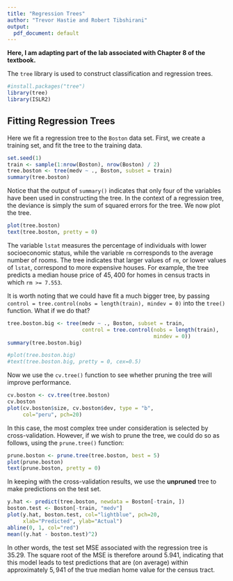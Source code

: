 ```yaml
---
title: "Regression Trees"
author: "Trevor Hastie and Robert Tibshirani"
output:
  pdf_document: default
---
```


**Here, I am adapting part of the lab associated with Chapter 8 of the textbook.** 

The `tree` library is used to construct classification and regression trees.

```r
#install.packages("tree")
library(tree)
library(ISLR2)
```

## Fitting Regression Trees

Here we fit a regression tree to the `Boston`  data set. First, we create a training set, and fit the tree to the training data.

```r
set.seed(1)
train <- sample(1:nrow(Boston), nrow(Boston) / 2)
tree.boston <- tree(medv ~ ., Boston, subset = train)
summary(tree.boston)
```

Notice that the output of `summary()` indicates that only four of the variables have been used in constructing the tree. In the context of a regression tree, the deviance is simply the sum of squared errors for the tree. We now plot the tree.

```r
plot(tree.boston)
text(tree.boston, pretty = 0)
```

The variable `lstat` measures the percentage of individuals with lower socioeconomic status, while the variable `rm` corresponds to the average number of rooms. The tree indicates that larger values of `rm`, or lower values of `lstat`, correspond to more expensive houses. For example, the tree predicts a median house price of $45{,}400$ for homes in census tracts in which `rm >= 7.553`.


It is worth noting that we could have fit a much bigger tree, by
passing `control = tree.control(nobs = length(train), mindev = 0)` into the `tree()` function. What if we do that?

```r
tree.boston.big <- tree(medv ~ ., Boston, subset = train, 
                        control = tree.control(nobs = length(train),
                                               mindev = 0))
summary(tree.boston.big)

#plot(tree.boston.big)
#text(tree.boston.big, pretty = 0, cex=0.5)
```


Now we use the `cv.tree()` function to see whether pruning the tree will improve performance.

```r
cv.boston <- cv.tree(tree.boston)
cv.boston
plot(cv.boston$size, cv.boston$dev, type = "b", 
     col="peru", pch=20)
```

In this case, the most complex tree  under consideration is selected by cross-validation. However, if we wish to prune the tree, we could do so as follows, using the `prune.tree()` function:

```r
prune.boston <- prune.tree(tree.boston, best = 5)
plot(prune.boston)
text(prune.boston, pretty = 0)
```

In keeping with the cross-validation results, we use the **unpruned** tree to make predictions on the test set.

```r
y.hat <- predict(tree.boston, newdata = Boston[-train, ])
boston.test <- Boston[-train, "medv"]
plot(y.hat, boston.test, col="lightblue", pch=20,
     xlab="Predicted", ylab="Actual")
abline(0, 1, col="red")
mean((y.hat - boston.test)^2)
```

In other words, the  test set MSE associated with the regression tree is $35.29$.
The square root of the MSE is therefore around $5.941$, indicating that this model leads to test predictions that are (on average) within approximately $5{,}941$ of the true median home value for the census tract.


